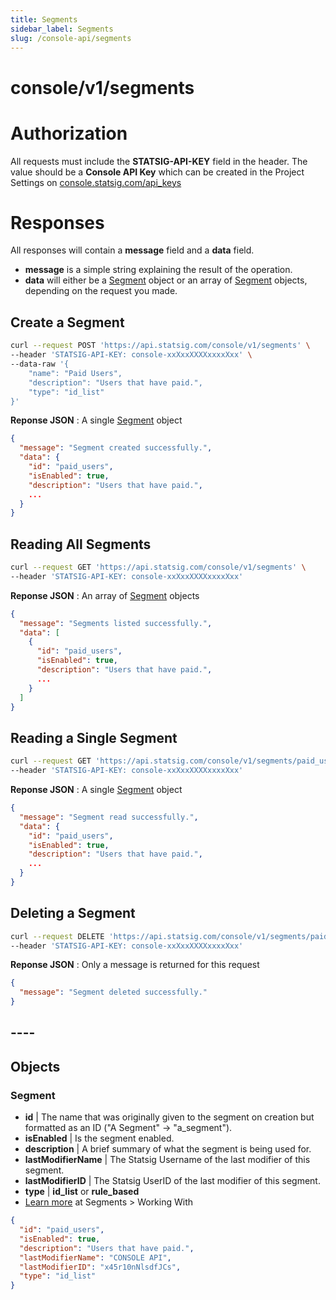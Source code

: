 ```yaml
---
title: Segments
sidebar_label: Segments
slug: /console-api/segments
---
```


# console/v1/segments

# Authorization

All requests must include the **STATSIG-API-KEY** field in the header. The value should be a **Console API Key** which can be created in the Project Settings on [console.statsig.com/api_keys](https://console.statsig.com/api_keys)

# Responses

All responses will contain a **message** field and a **data** field.

- **message** is a simple string explaining the result of the operation.
- **data** will either be a [Segment](#segment-object) object or an array of [Segment](#segment-object) objects, depending on the request you made.

## Create a Segment

```bash
curl --request POST 'https://api.statsig.com/console/v1/segments' \
--header 'STATSIG-API-KEY: console-xxXxxXXXXxxxxXxx' \
--data-raw '{
    "name": "Paid Users",
    "description": "Users that have paid.",
    "type": "id_list"
}'
```

**Reponse JSON** : A single [Segment](#segment-object) object

```json
{
  "message": "Segment created successfully.",
  "data": {
    "id": "paid_users",
    "isEnabled": true,
    "description": "Users that have paid.",
    ...
  }
}
```

## Reading All Segments

```bash
curl --request GET 'https://api.statsig.com/console/v1/segments' \
--header 'STATSIG-API-KEY: console-xxXxxXXXXxxxxXxx'
```

**Reponse JSON** : An array of [Segment](#segment-object) objects

```json
{
  "message": "Segments listed successfully.",
  "data": [
    {
      "id": "paid_users",
      "isEnabled": true,
      "description": "Users that have paid.",
      ...
    }
  ]
}
```

## Reading a Single Segment

```bash
curl --request GET 'https://api.statsig.com/console/v1/segments/paid_users' \
--header 'STATSIG-API-KEY: console-xxXxxXXXXxxxxXxx'
```

**Reponse JSON** : A single [Segment](#segment-object) object

```json
{
  "message": "Segment read successfully.",
  "data": {
    "id": "paid_users",
    "isEnabled": true,
    "description": "Users that have paid.",
    ...
  }
}
```

## Deleting a Segment

```bash
curl --request DELETE 'https://api.statsig.com/console/v1/segments/paid_users' \
--header 'STATSIG-API-KEY: console-xxXxxXXXXxxxxXxx'
```

**Reponse JSON** : Only a message is returned for this request

```json
{
  "message": "Segment deleted successfully."
}
```

## ----

## Objects

<a name="segment-object"></a>

### Segment

- **id** | The name that was originally given to the segment on creation but formatted as an ID ("A Segment" -> "a_segment").
- **isEnabled** | Is the segment enabled.
- **description** | A brief summary of what the segment is being used for.
- **lastModifierName** | The Statsig Username of the last modifier of this segment.
- **lastModifierID** | The Statsig UserID of the last modifier of this segment.
- **type** | **id_list** or **rule_based**
- [Learn more](/segments/working-with) at Segments > Working With

```json
{
  "id": "paid_users",
  "isEnabled": true,
  "description": "Users that have paid.",
  "lastModifierName": "CONSOLE API",
  "lastModifierID": "x45r10nNlsdfJCs",
  "type": "id_list"
}
```
